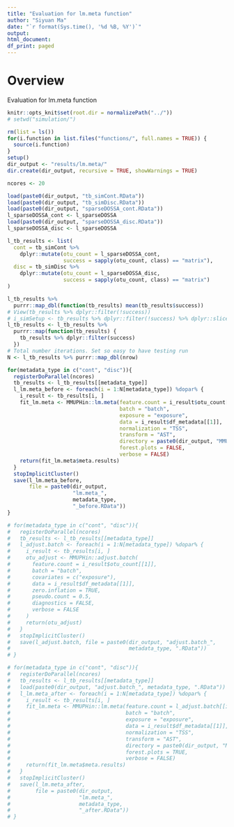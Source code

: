 ```yaml
---
title: "Evaluation for lm.meta function"
author: "Siyuan Ma"
date: "`r format(Sys.time(), '%d %B, %Y')`"
output:
html_document:
df_print: paged
---
```

# Overview
Evaluation for lm.meta function

```r
knitr::opts_knit$set(root.dir = normalizePath("../"))
# setwd("simulation/")
```
```r
rm(list = ls())
for(i.function in list.files("functions/", full.names = TRUE)) {
  source(i.function)
}
setup()
dir_output <- "results/lm.meta/"
dir.create(dir_output, recursive = TRUE, showWarnings = TRUE)
```

```r
ncores <- 20

load(paste0(dir_output, "tb_simCont.RData"))
load(paste0(dir_output, "tb_simDisc.RData"))
load(paste0(dir_output, "sparseDOSSA_cont.RData"))
l_sparseDOSSA_cont <- l_sparseDOSSA
load(paste0(dir_output, "sparseDOSSA_disc.RData"))
l_sparseDOSSA_disc <- l_sparseDOSSA

l_tb_results <- list(
  cont = tb_simCont %>% 
    dplyr::mutate(otu_count = l_sparseDOSSA_cont,
                  success = sapply(otu_count, class) == "matrix"),
  disc = tb_simDisc %>% 
    dplyr::mutate(otu_count = l_sparseDOSSA_disc,
                  success = sapply(otu_count, class) == "matrix")
)

l_tb_results %>% 
  purrr::map_dbl(function(tb_results) mean(tb_results$success))
# View(tb_results %>% dplyr::filter(!success))
# i_simSetup <- tb_results %>% dplyr::filter(!success) %>% dplyr::slice(1)
l_tb_results <- l_tb_results %>% 
  purrr::map(function(tb_results) {
    tb_results %>% dplyr::filter(success)
  })
# Total number iterations. Set so easy to have testing run
N <- l_tb_results %>% purrr::map_dbl(nrow)
```

```r
for(metadata_type in c("cont", "disc")){
  registerDoParallel(ncores)
  tb_results <- l_tb_results[[metadata_type]]
  l_lm.meta_before <- foreach(i = 1:N[metadata_type]) %dopar% {
    i_result <- tb_results[i, ]
    fit_lm.meta <- MMUPHin::lm.meta(feature.count = i_result$otu_count[[1]],
                                    batch = "batch",
                                    exposure = "exposure",
                                    data = i_result$df_metadata[[1]],
                                    normalization = "TSS",
                                    transform = "AST",
                                    directory = paste0(dir_output, "MMUPHin/", i, "/"),
                                    forest.plots = FALSE,
                                    verbose = FALSE)
    return(fit_lm.meta$meta.results)
  }
  stopImplicitCluster()
  save(l_lm.meta_before, 
       file = paste0(dir_output, 
                     "lm.meta_", 
                     metadata_type,
                     "_before.RData"))
}
```

```r
# for(metadata_type in c("cont", "disc")){
#   registerDoParallel(ncores)
#   tb_results <- l_tb_results[[metadata_type]]
#   l_adjust.batch <- foreach(i = 1:N[metadata_type]) %dopar% {
#     i_result <- tb_results[i, ]
#     otu_adjust <- MMUPHin::adjust.batch(
#       feature.count = i_result$otu_count[[1]],
#       batch = "batch",
#       covariates = c("exposure"),
#       data = i_result$df_metadata[[1]],
#       zero.inflation = TRUE,
#       pseudo.count = 0.5,
#       diagnostics = FALSE,
#       verbose = FALSE
#     )
#     return(otu_adjust)
#   }
#   stopImplicitCluster()
#   save(l_adjust.batch, file = paste0(dir_output, "adjust.batch_",
#                                      metadata_type, ".RData"))
# }
```

```r
# for(metadata_type in c("cont", "disc")){
#   registerDoParallel(ncores)
#   tb_results <- l_tb_results[[metadata_type]]
#   load(paste0(dir_output, "adjust.batch_", metadata_type, ".RData"))
#   l_lm.meta_after <- foreach(i = 1:N[metadata_type]) %dopar% {
#     i_result <- tb_results[i, ]
#     fit_lm.meta <- MMUPHin::lm.meta(feature.count = l_adjust.batch[[i]],
#                                     batch = "batch",
#                                     exposure = "exposure",
#                                     data = i_result$df_metadata[[1]],
#                                     normalization = "TSS",
#                                     transform = "AST",
#                                     directory = paste0(dir_output, "MMUPHin/", i, "/"),
#                                     forest.plots = TRUE,
#                                     verbose = FALSE)
#     return(fit_lm.meta$meta.results)
#   }
#   stopImplicitCluster()
#   save(l_lm.meta_after, 
#        file = paste0(dir_output, 
#                      "lm.meta_", 
#                      metadata_type,
#                      "_after.RData"))
# }
```
